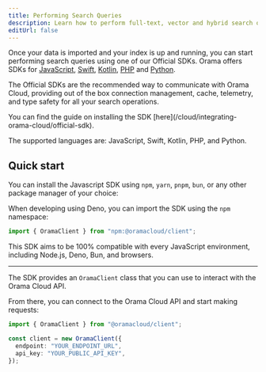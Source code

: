 ```yaml
---
title: Performing Search Queries
description: Learn how to perform full-text, vector and hybrid search on Orama Cloud.
editUrl: false
---
```


Once your data is imported and your index is up and running, you can start performing search queries using one of our Official SDKs. Orama offers SDKs for [JavaScript](/cloud/integrating-orama-cloud/official-sdk), [Swift](/cloud/integrating-orama-cloud/official-sdk), [Kotlin](/cloud/integrating-orama-cloud/official-sdk), [PHP](/cloud/integrating-orama-cloud/official-sdk) and [Python](/cloud/integrating-orama-cloud/official-sdk). 

The Official SDKs are the recommended way to communicate with Orama Cloud, providing out of the box connection management, cache, telemetry, and type safety for all your search operations.

<Aside type="tip" title='Installing the Orama SDK'>
You can find the guide on installing the SDK [here](/cloud/integrating-orama-cloud/official-sdk).
</Aside>

The supported languages are: JavaScript, Swift, Kotlin, PHP, and Python.

## Quick start

You can install the Javascript SDK using `npm`, `yarn`, `pnpm`, `bun`, or any other package manager of your choice:

<Install pkg="@oramacloud/client" />

When developing using Deno, you can import the SDK using the `npm` namespace:

```typescript copy
import { OramaClient } from "npm:@oramacloud/client";
```

This SDK aims to be 100% compatible with every JavaScript environment, including Node.js, Deno, Bun, and browsers.

---

The SDK provides an `OramaClient` class that you can use to interact with the Orama Cloud API.

From there, you can connect to the Orama Cloud API and start making requests:

```typescript copy
import { OramaClient } from "@oramacloud/client";

const client = new OramaClient({
  endpoint: "YOUR_ENDPOINT_URL",
  api_key: "YOUR_PUBLIC_API_KEY",
});
```
